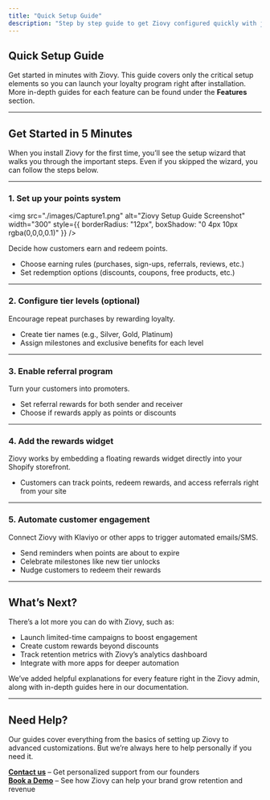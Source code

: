 ```yaml
---
title: "Quick Setup Guide"
description: "Step by step guide to get Ziovy configured quickly with just the essential features."
---
```


## Quick Setup Guide  

Get started in minutes with Ziovy. This guide covers only the critical setup elements so you can launch your loyalty program right after installation. More in-depth guides for each feature can be found under the **Features** section.  

---

## Get Started in 5 Minutes  

When you install Ziovy for the first time, you’ll see the setup wizard that walks you through the important steps. Even if you skipped the wizard, you can follow the steps below.  

---

### 1. Set up your points system  

<img 
  src="./images/Capture1.png" 
  alt="Ziovy Setup Guide Screenshot" 
  width="300" 
  style={{ borderRadius: "12px", boxShadow: "0 4px 10px rgba(0,0,0,0.1)" }}
/>

Decide how customers earn and redeem points.  
- Choose earning rules (purchases, sign-ups, referrals, reviews, etc.)  
- Set redemption options (discounts, coupons, free products, etc.)  

---

### 2. Configure tier levels (optional)  
Encourage repeat purchases by rewarding loyalty.  
- Create tier names (e.g., Silver, Gold, Platinum)  
- Assign milestones and exclusive benefits for each level  

---

### 3. Enable referral program  
Turn your customers into promoters.  
- Set referral rewards for both sender and receiver  
- Choose if rewards apply as points or discounts  

---

### 4. Add the rewards widget  
Ziovy works by embedding a floating rewards widget directly into your Shopify storefront.  
- Customers can track points, redeem rewards, and access referrals right from your site  

---

### 5. Automate customer engagement  
Connect Ziovy with Klaviyo or other apps to trigger automated emails/SMS.  
- Send reminders when points are about to expire  
- Celebrate milestones like new tier unlocks  
- Nudge customers to redeem their rewards  

---

## What’s Next?  

There’s a lot more you can do with Ziovy, such as:  
- Launch limited-time campaigns to boost engagement  
- Create custom rewards beyond discounts  
- Track retention metrics with Ziovy’s analytics dashboard  
- Integrate with more apps for deeper automation  

We’ve added helpful explanations for every feature right in the Ziovy admin, along with in-depth guides here in our documentation.  

---

## Need Help?  

Our guides cover everything from the basics of setting up Ziovy to advanced customizations. But we’re always here to help personally if you need it.  

**[Contact us](mailto:jishnu@ziovy.com)** – Get personalized support from our founders  
**[Book a Demo](https://calendly.com/jishnu-ziovy/get-started-today?month=2025-09)** – See how Ziovy can help your brand grow retention and revenue  
